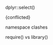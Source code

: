 
##########################

dplyr::select()

{conflicted}

namespace clashes

require() vs library()
